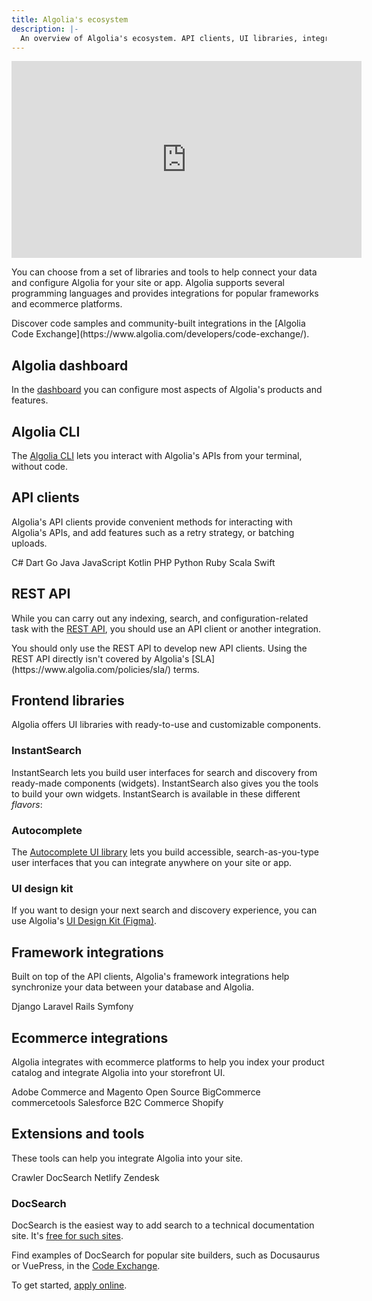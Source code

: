 ```yaml
---
title: Algolia's ecosystem
description: |-
  An overview of Algolia's ecosystem. API clients, UI libraries, integrations, the dashboard, and more.
---
```


<iframe
  width="560"
  height="315"
  src="https://www.youtube.com/embed/hvjf3QRAA8c"
  title="Discover Algolia #2 - Ecosystem"
  frameborder="0"
  allow="accelerometer; autoplay; clipboard-write; encrypted-media; gyroscope; picture-in-picture"
  allowfullscreen
></iframe>

You can choose from a set of libraries and tools to help connect your data and configure Algolia for your site or app.
Algolia supports several programming languages and provides integrations for popular frameworks and ecommerce platforms.

<Note>
    Discover code samples and community-built integrations in the [Algolia Code Exchange](https://www.algolia.com/developers/code-exchange/).
</Note>

## Algolia dashboard

In the [dashboard](https://dashboard.algolia.com/dashboard/) you can configure most aspects of Algolia's products and features.

## Algolia CLI

The [Algolia CLI](https://www.algolia.com/doc/tools/cli/get-started/overview/) lets you interact with Algolia's APIs from your terminal, without code.

## API clients

Algolia's API clients provide convenient methods for interacting with Algolia's APIs,
and add features such as a retry strategy, or batching uploads.

<CardGroup cols={2}>
  <Card title="Guide" icon="book" href="https://www.algolia.com/doc/libraries/csharp/v7/" horizontal="true">
    C#
  </Card>
  <Card title="Guide" icon="book" href="https://www.algolia.com/doc/libraries/dart/v1/" horizontal="true">
    Dart
  </Card>
  <Card title="Guide" icon="book" href="https://www.algolia.com/doc/libraries/go/v4/" horizontal="true">
    Go
  </Card>
  <Card title="Guide" icon="book" href="https://www.algolia.com/doc/libraries/java/v4/" horizontal="true">
    Java
  </Card>
  <Card title="Guide" icon="book" href="https://www.algolia.com/doc/libraries/javascript/v5/" horizontal="true">
    JavaScript
  </Card>
  <Card title="Guide" icon="book" href="https://www.algolia.com/doc/libraries/kotlin/v3/" horizontal="true">
    Kotlin
  </Card>
  <Card title="Guide" icon="book" href="https://www.algolia.com/doc/libraries/php/v4/" horizontal="true">
    PHP
  </Card>
  <Card title="Guide" icon="book" href="https://www.algolia.com/doc/libraries/python/v4/" horizontal="true">
    Python
  </Card>
  <Card title="Guide" icon="book" href="https://www.algolia.com/doc/libraries/ruby/v3/" horizontal="true">
    Ruby
  </Card>
  <Card title="Guide" icon="book" href="https://www.algolia.com/doc/libraries/scala/v2/" horizontal="true">
    Scala
  </Card>
  <Card title="Guide" icon="book" href="https://www.algolia.com/doc/libraries/swift/v9/" horizontal="true">
    Swift
  </Card>
</CardGroup>

## REST API

While you can carry out any indexing, search, and configuration-related task with the [REST API](/api-reference/overview/),
you should use an API client or another integration.

<Warning>
    You should only use the REST API to develop new API clients.
    Using the REST API directly isn't covered by Algolia's [SLA](https://www.algolia.com/policies/sla/) terms.
</Warning>

## Frontend libraries

Algolia offers UI libraries with ready-to-use and customizable components.

### InstantSearch

InstantSearch lets you build user interfaces for search and discovery from ready-made components (widgets).
InstantSearch also gives you the tools to build your own widgets.
InstantSearch is available in these different _flavors_:


<InstantSearch />

### Autocomplete

The [Autocomplete UI library](https://www.algolia.com/doc/ui-libraries/autocomplete/introduction/what-is-autocomplete/) lets you build accessible, search-as-you-type user interfaces that you can integrate anywhere on your site or app.

### UI design kit

If you want to design your next search and discovery experience,
you can use Algolia's [UI Design Kit (Figma)](https://www.algolia.com/doc/guides/building-search-ui/resources/ui-kit/js/).

## Framework integrations

Built on top of the API clients,
Algolia's framework integrations help synchronize your data between your database and Algolia.

<CardGroup cols={2}>
  <Card title="Guide" icon="book" href="https://www.algolia.com/doc/framework-integration/django/setup/" horizontal="true">
    Django
  </Card>
  <Card title="Guide" icon="book" href="https://www.algolia.com/doc/framework-integration/laravel/getting-started/introduction-to-scout-extended/" horizontal="true">
    Laravel
  </Card>
  <Card title="Guide" icon="book" href="https://www.algolia.com/doc/framework-integration/rails/getting-started/setup/" horizontal="true">
    Rails
  </Card>
  <Card title="Guide" icon="book" href="https://www.algolia.com/doc/framework-integration/symfony/getting-started/algolia-searchbundle/" horizontal="true">
    Symfony
  </Card>
</CardGroup>

## Ecommerce integrations

Algolia integrates with ecommerce platforms to help you index your product catalog and integrate Algolia
into your storefront UI.

<CardGroup cols={2}>
  <Card title="Guide" icon="book" href="/integrations/magento-2/getting-started/quick-start/" horizontal="true">
    Adobe Commerce and Magento Open Source
  </Card>
  <Card title="Guide" icon="book" href="/integrations/bigcommerce/get-started/installation/" horizontal="true">
    BigCommerce
  </Card>
  <Card title="Guide" icon="book" href="/integrations/commercetools/get-started/installation/" horizontal="true">
    commercetools
  </Card>
  <Card title="Guide" icon="book" href="/integrations/salesforce-commerce-cloud-b2c/getting-started/introduction/" horizontal="true">
    Salesforce B2C Commerce
  </Card>
  <Card title="Guide" icon="book" href="/integrations/shopify/getting-started/quick-start/" horizontal="true">
    Shopify
  </Card>
</CardGroup>

## Extensions and tools

These tools can help you integrate Algolia into your site.

<CardGroup cols={2}>
  <Card title="Guide" icon="book" href="https://www.algolia.com/doc/tools/crawler/getting-started/overview/" horizontal="true">
    Crawler
  </Card>
  <Card title="DocSearch" icon="globe-pointer" href="https://docsearch.algolia.com/" horizontal="true">
    DocSearch
  </Card>
  <Card title="Guide" icon="book" href="https://www.algolia.com/doc/tools/crawler/netlify-plugin/quick-start/" horizontal="true">
    Netlify
  </Card>
  <Card title="Guide" icon="book" href="hhttps://www.algolia.com/doc/integration/zendesk/get-started/" horizontal="true">
    Zendesk
  </Card>
</CardGroup>

### DocSearch

DocSearch is the easiest way to add search to a technical documentation site.
It's [free for such sites](https://docsearch.algolia.com/docs/who-can-apply/).

Find examples of DocSearch for popular site builders, such as Docusaurus or VuePress,
in the [Code Exchange](https://www.algolia.com/developers/code-exchange/?refinementList%5Bproduct_features%5D%5B0%5D=Algolia%20Crawler).

To get started, [apply online](https://docsearch.algolia.com/apply/).
